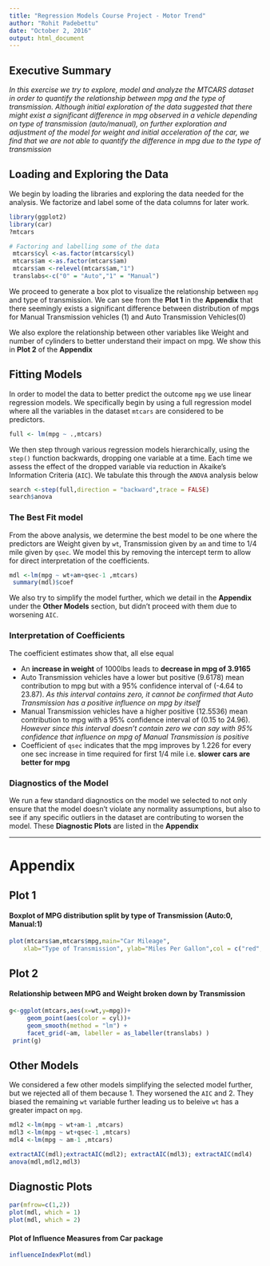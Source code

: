 ```yaml
---
title: "Regression Models Course Project - Motor Trend"
author: "Rohit Padebettu"
date: "October 2, 2016"
output: html_document
---
```


## **Executive Summary**
*In this exercise we try to explore, model and analyze the MTCARS dataset in order to quantify the relationship between mpg and the type of transmission. Although initial exploration of the data suggested that there might exist a significant difference in mpg observed in a vehicle depending on type of transmission (auto/manual), on further exploration and adjustment of the model for weight and initial acceleration of the car, we find that we are not able to quantify the difference in mpg due to the type of transmission*

## Loading and Exploring the Data
We begin by loading the libraries and  exploring the data needed for the analysis. We factorize and label some of the data columns for later work.
```r
library(ggplot2)
library(car)
?mtcars

# Factoring and labelling some of the data
 mtcars$cyl <-as.factor(mtcars$cyl)
 mtcars$am <-as.factor(mtcars$am)
 mtcars$am <-relevel(mtcars$am,"1")
 translabs<-c("0" = "Auto","1" = "Manual")
```

We proceed to generate a box plot to visualize the relationship between `mpg` and type of transmission. We can see from the **Plot 1** in the **Appendix** that there seemingly exists a significant difference between distribution of mpgs for Manual Transmission vehicles (1) and Auto Transmission Vehicles(0)

We also explore the relationship between other variables like Weight and number of cylinders to better understand their impact on mpg. We show this in **Plot 2** of the **Appendix**

## Fitting Models
In order to model the data to better predict the outcome `mpg` we use linear regression models. We specifically begin by using a full regression model where all the variables in the dataset `mtcars` are considered to be predictors.
```r
full <- lm(mpg ~ .,mtcars)
```
We then step through various regression models hierarchically, using the `step()` function backwards, dropping one variable at a time. Each time we assess the effect of the dropped variable via reduction in Akaike's Information Criteria (`AIC`). We tabulate this through the `ANOVA` analysis below
```r
search <-step(full,direction = "backward",trace = FALSE)
search$anova
```
### The Best Fit model
From the above analysis, we determine the best model to be one where the predictors are Weight given by `wt`, Transmission given by `am` and time to 1/4 mile given by `qsec`. We model this by removing the intercept term to allow for direct interpretation of the coefficients.

```r
mdl <-lm(mpg ~ wt+am+qsec-1 ,mtcars)
 summary(mdl)$coef
```

We also try to simplify the model further, which we detail in the **Appendix** under the **Other Models** section, but didn't proceed with them due to worsening `AIC`.

### Interpretation of Coefficients
The coefficient estimates show that, all else equal

- An **increase in weight** of 1000lbs leads to **decrease in mpg of 3.9165**
- Auto Transmission vehicles have a lower but positive (9.6178) mean contribution to mpg but with a 95% confidence interval of (-4.64 to 23.87). _As this interval contains zero, it cannot be confirmed that Auto Transmission has a positive influence on mpg by itself_
- Manual Transmission vehicles have a higher positive (12.5536) mean contribution to mpg with a 95% confidence interval of (0.15 to 24.96). _However since this interval doesn't contain zero we can say with 95% confidence that influence on mpg of Manual Transmission is positive_
- Coefficient of `qsec` indicates that the mpg improves by 1.226 for every one sec increase in time required for first 1/4 mile i.e. **slower cars are better for mpg**

### Diagnostics of the Model
We run a few standard diagnostics on the model we selected to not only ensure that the model doesn't violate any normality assumptions, but also to see if any specific outliers in the dataset are contributing to worsen the model. These **Diagnostic Plots** are listed in the **Appendix**


---------------
# Appendix

## Plot 1 

#### Boxplot of MPG distribution split by type of Transmission (Auto:0, Manual:1)
```r
plot(mtcars$am,mtcars$mpg,main="Car Mileage", 
  	xlab="Type of Transmission", ylab="Miles Per Gallon",col = c("red","blue"))
```

## Plot 2

#### Relationship between MPG and Weight broken down by Transmission 
```r
g<-ggplot(mtcars,aes(x=wt,y=mpg))+
     geom_point(aes(color = cyl))+
     geom_smooth(method = "lm") +
     facet_grid(~am, labeller = as_labeller(translabs) )
 print(g)
```

## Other Models

We considered a few other models simplifying the selected model further, but we rejected all of them because 1. They worsened the `AIC` and 2. They biased the remaining `wt` variable further leading us to beleive `wt` has a greater impact on `mpg`.
```r
mdl2 <-lm(mpg ~ wt+am-1 ,mtcars)
mdl3 <-lm(mpg ~ wt+qsec-1 ,mtcars)
mdl4 <-lm(mpg ~ am-1 ,mtcars)

extractAIC(mdl);extractAIC(mdl2); extractAIC(mdl3); extractAIC(mdl4)
anova(mdl,mdl2,mdl3)
```


## Diagnostic Plots

```r
par(mfrow=c(1,2))
plot(mdl, which = 1)
plot(mdl, which = 2)
```

#### Plot of Influence Measures from Car package
```r
influenceIndexPlot(mdl)
```
